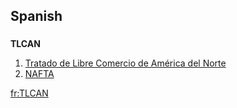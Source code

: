 {{rfc-date|date=May 2006}}

==Spanish==

==={{Initialism}}===
'''TLCAN'''

# [[Tratado de Libre Comercio de América del Norte]]
# [[NAFTA]]

[[fr:TLCAN]]